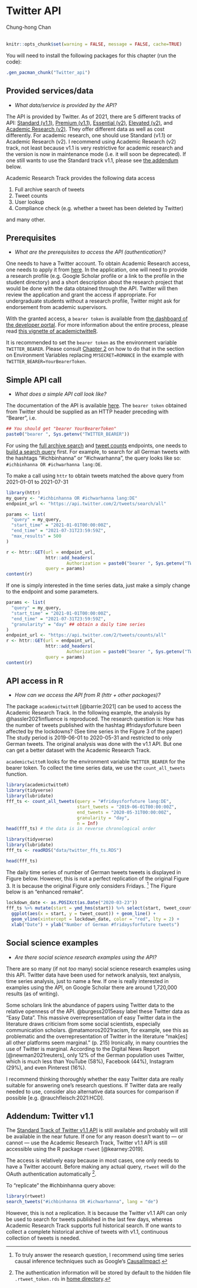 # Twitter API
<chauthors>Chung-hong Chan</chauthors>
<br><br>

```r
knitr::opts_chunk$set(warning = FALSE, message = FALSE, cache=TRUE)
```

You will need to install the following packages for this chapter (run the code):

```r
.gen_pacman_chunk("Twitter_api")
```

## Provided services/data

* *What data/service is provided by the API?*

The API is provided by Twitter. As of 2021, there are 5 different tracks of API: [Standard (v1.1)](https://developer.twitter.com/en/docs/twitter-api/v1), [Premium (v1.1)](https://developer.twitter.com/en/docs/twitter-api/premium), [Essential (v2)](https://developer.twitter.com/en/portal/petition/essential/basic-info), [Elevated (v2)](https://developer.twitter.com/en/products/twitter-api/elevated-waitlist), and [Academic Research (v2)](https://developer.twitter.com/en/products/twitter-api/academic-research). They offer different data as well as cost differently. For academic research, one should use Standard (v1.1) or Academic Research (v2). I recommend using Academic Research (v2) track, not least because v1.1 is very restrictive for academic research and the version is now in maintenance mode (i.e. it will soon be deprecated). If one still wants to use the Standard track v1.1, please see [the addendum](#addendum-twitter-v1.1) below.

Academic Research Track provides the following data access

1. Full archive search of tweets
2. Tweet counts
3. User lookup
4. Compliance check (e.g. whether a tweet has been deleted by Twitter)

and many other.

## Prerequisites
* *What are the prerequisites to access the API (authentication)? *

One needs to have a Twitter account. To obtain Academic Research access, one needs to apply it from [here](https://developer.twitter.com/en/products/twitter-api/academic-research). In the application, one will need to provide a research profile (e.g. Google Scholar profile or a link to the profile in the student directory) and a short description about the research project that would be done with the data obtained through the API. Twitter will then review the application and grant the access if appropriate. For undergraduate students without a research profile, Twitter might ask for endorsement from academic supervisors.

With the granted access, a `bearer token` is available from [the dashboard of the developer portal](https://developer.twitter.com/en/portal/dashboard). For more information about the entire process, please read [this vignette of academictwitteR](https://cran.r-project.org/web/packages/academictwitteR/vignettes/academictwitteR-auth.html).

It is recommended to set the `bearer token` as the environment variable `TWITTER_BEARER`. Please consult [Chapter 2](#best-practices) on how to do that in the section on Environment Variables replacing `MYSECRET=ROMANCE` in the example with `TWITTER_BEARER=YourBearerToken`.

## Simple API call
* *What does a simple API call look like?*

The documentation of the API is available [here](https://developer.twitter.com/en/docs/twitter-api). The `bearer token` obtained from Twitter should be supplied as an HTTP header preceding with "Bearer ", i.e.

```r
## You should get "bearer YourBearerToken"
paste0("bearer ", Sys.getenv("TWITTER_BEARER"))
```

For using the [full archive search](https://developer.twitter.com/en/docs/twitter-api/tweets/search/api-reference/get-tweets-search-all) and [tweet counts](https://developer.twitter.com/en/docs/twitter-api/tweets/counts/introduction) endpoints, one needs to [build a search query](https://developer.twitter.com/en/docs/twitter-api/tweets/search/integrate/build-a-query) first. For example, to search for all German tweets with the hashtags "#ichbinhanna" or "#ichwarhanna", the query looks like so: `#ichbinhanna OR #ichwarhanna lang:DE`.

To make a call using `httr` to obtain tweets matched the above query from 2021-01-01 to 2021-07-31

```r
library(httr)
my_query <- "#ichbinhanna OR #ichwarhanna lang:DE"
endpoint_url <- "https://api.twitter.com/2/tweets/search/all"

params <- list(
  "query" = my_query,
  "start_time" = "2021-01-01T00:00:00Z",
  "end_time" = "2021-07-31T23:59:59Z",
  "max_results" = 500
)

r <- httr::GET(url = endpoint_url,
               httr::add_headers(
                       Authorization = paste0("bearer ", Sys.getenv("TWITTER_BEARER"))),
               query = params)
content(r)
```

If one is simply interested in the time series data, just make a simply change to the endpoint and some parameters.

```r
params <- list(
  "query" = my_query,
  "start_time" = "2021-01-01T00:00:00Z",
  "end_time" = "2021-07-31T23:59:59Z",
  "granularity" = "day" ## obtain a daily time series
)
endpoint_url <- "https://api.twitter.com/2/tweets/counts/all"
r <- httr::GET(url = endpoint_url,
               httr::add_headers(
                       Authorization = paste0("bearer ", Sys.getenv("TWITTER_BEARER"))),
               query = params)
content(r)
```

## API access in R
* *How can we access the API from R (httr + other packages)?* 

The package `academictwitteR` [@barrie:2021] can be used to access the Academic Research Track. In the following example, the analysis by @hassler2021influence is reproduced. The research question is: How has the number of tweets published with the hashtag #fridaysforfuture been affected by the lockdowns? (See time series in the Figure 3 of the paper) The study period is 2019-06-01 to 2020-05-31 and restricted to only German tweets. The original analysis was done with the v1.1 API. But one can get a better dataset with the Academic Research Track.

`academictwitteR` looks for the environment variable `TWITTER_BEARER` for the bearer token. To collect the time series data, we use the `count_all_tweets` function.

<!-- A cache version of fff_ts is available in "data/twitter_fft_ts.RDS" -->

```r
library(academictwitteR)
library(tidyverse)
library(lubridate)
fff_ts <- count_all_tweets(query = "#fridaysforfuture lang:DE",
                           start_tweets = "2019-06-01T00:00:00Z",
                           end_tweets = "2020-05-31T00:00:00Z",
                           granularity = "day",
                           n = Inf)
head(fff_ts) # the data is in reverse chronological order
```

```r
library(tidyverse)
library(lubridate)
fff_ts <- readRDS("data/twitter_ffs_ts.RDS")
```

```r
head(fff_ts)
```

The daily time series of number of German tweets tweets is displayed in Figure below. However, this is not a perfect replication of the original Figure 3. It is because the original Figure only considers Fridays. [^causal] The Figure below is an "enhanced remake".

```r
lockdown_date <- as.POSIXct(as.Date("2020-03-23"))
fff_ts %>% mutate(start = ymd_hms(start)) %>% select(start, tweet_count) %>%
  ggplot(aes(x = start, y = tweet_count)) + geom_line() +
  geom_vline(xintercept = lockdown_date, color = "red", lty = 2) +
  xlab("Date") + ylab("Number of German #fridaysforfuture tweets")
```

## Social science examples
* *Are there social science research examples using the API?*

There are so many (if not *too* many) social science research examples using this API. Twitter data have been used for network analysis, text analysis, time series analysis, just to name a few. If one is really interested in examples using the API, on Google Scholar there are around 1,720,000 results (as of writing).

Some scholars link the abundance of papers using Twitter data to the relative openness of the API. @burgess2015easy label these Twitter data as "Easy Data". This massive overrepresentation of easy Twitter data in the literature draws criticism from some social scientists, especially communication scholars. @matamoros2021racism, for example, see this as problematic and the overrepresentation of Twitter in the literature "mak[es] all other platforms seem marginal." (p. 215) Ironically, in many countries the use of Twitter is marginal. According to the Digital News Report [@newman2021reuters], only 12% of the German population uses Twitter, which is much less than YouTube (58%), Facebook (44%), Instagram (29%), and even Pinterest (16%).

I recommend thinking thoroughly whether the easy Twitter data are really suitable for answering one's research questions. If Twitter data are really needed to use, consider also alternative data sources for comparison if possible [e.g. @rauchfleisch:2021:HCD].

## Addendum: Twitter v1.1

The [Standard Track of Twitter v1.1 API](https://developer.twitter.com/en/docs/twitter-api/v1) is still available and probably will still be available in the near future. If one for any reason doesn't want to --- or cannot --- use the Academic Research Track, Twitter v1.1 API is still accessible using the R package `rtweet` [@kearney:2019].

The access is relatively easy because in most cases, one only needs to have a Twitter account. Before making any actual query, `rtweet` will do the OAuth authentication automatically [^rtweet].

To "replicate" the #ichbinhanna query above:

```r
library(rtweet)
search_tweets("#ichbinhanna OR #ichwarhanna", lang = "de")
```

However, this is not a replication. It is because the Twitter v1.1 API can only be used to search for tweets published in the last few days, whereas Academic Research Track supports full historical search. If one wants to collect a complete historical archive of tweets with v1.1, continuous collection of tweets is needed.

[^causal]: To truly answer the research question, I recommend using time series causal inference techniques such as Google's [CausalImpact](https://google.github.io/CausalImpact/CausalImpact.html).

[^rtweet]: The authentication information will be stored by default to the hidden file `.rtweet_token.rds` in [home directory](https://en.wikipedia.org/wiki/Home_directory).
